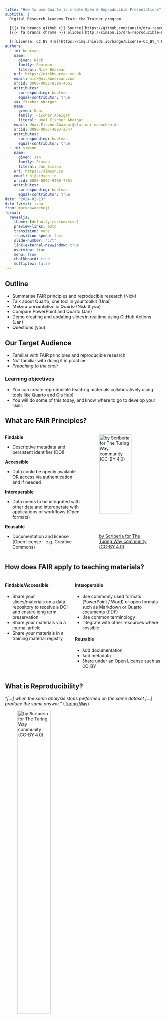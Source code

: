 ```yaml
---
title: "How to use Quarto to create Open & Reproducible Presentations"
subtitle: |
  Digital Research Academy Train the Trainer program

  [{{< fa brands github >}} Source](https://github.com/jansim/dra-reproducible-materials) |
  [{{< fa brands chrome >}} Slides](http://simson.io/dra-reproducible-materials/)

  [![License: CC BY 4.0](https://img.shields.io/badge/License-CC_BY_4.0-lightgrey.svg)](https://creativecommons.org/licenses/by/4.0/)
authors:
  - id: bearman
    name:
      given: Nick
      family: Bearman
      literal: Nick Bearman
    url: https://nickbearman.me.uk
    email: nick@nickbearman.com
    orcid: 0000-0002-8396-4061
    attributes:
      corresponding: boolean
      equal-contributor: true
  - id: fischer abaigar    
    name:
      given: Unai
      family: Fischer Abaigar
      literal: Unai Fischer Abaigar
    email: Unai.FischerAbaigar@stat.uni-muenchen.de
    orcid: 0000-0003-4893-2547
    attributes:
      corresponding: boolean
      equal-contributor: true
  - id: simson
    name:
      given: Jan
      family: Simson
      literal: Jan Simson
    url: https://simson.io
    email: hi@simson.io
    orcid: 0000-0002-9406-7761
    attributes:
      corresponding: boolean
      equal-contributor: true
date: "2024-02-13"
date-format: long
from: markdown+emoji
format:
  revealjs:
    theme: [default, custom.scss]
    preview-links: auto
    transition: none
    transition-speed: fast
    slide-number: "c/t"
    link-external-newwindow: true
    overview: true
    menu: true
    chalkboard: true
    mutliplex: false
---
```


<!-- Begin: Intro (to FAIR) - NICK -->

## Outline

::: {.fragment}

- Summarise FAIR principles and reproducible research (Nick)
- Talk about Quarto, one tool in your toolkit (Unai)
- Make a presentation in Quarto (Nick & you)
- Compare PowerPoint and Quarto (Jan)
- Demo creating and updating slides in realtime using GitHub Actions (Jan)
- Questions (you)

:::



## Our Target Audience

- Familiar with FAIR principles and reproducible research 
- Not familiar with doing it in practice
- *Preaching to the choir*

::: {.fragment}

### Learning objectives 

- You can create reproducible teaching materials collaboratively using tools like Quarto and Git(Hub)
- You will do some of this today, and know where to go to develop your skills

:::

## What are FAIR Principles?

::: columns
:::: {.column width="50%"}


**Findable**

- Descriptive metadata and persistent identifier (DOI)

**Accessible**

- Data could be openly available OR access via authentication and if needed

**Interoperable**

- Data needs to be integrated with other data and interoperate with applications or workflows (Open formats)

**Reusable**

- Documentation and license (Open license - e.g. Creative Commons)


::::

:::: {.column width="50%"}


![[by Scriberia for The Turing Way community (CC-BY
4.0)](https://zenodo.org/record/3678226/files/FAIRPrinciples.jpg?download=1)](https://zenodo.org/record/3678226/files/FAIRPrinciples.jpg?download=1){width="80%"
fig-align="center"}


::::

:::

## How does FAIR apply to teaching materials?

::: columns
::: {.column width="42%"}
::: {.fragment}

#### Findable/Accessible

- Share your slides/materials on a data repository to receive a DOI and ensure long term preservation
- Share your materials via a journal article
- Share your materials in a training material registry

:::
:::

::: {.column width="58%"}
::: {.fragment}

#### Interoperable

- Use commonly used formats (PowerPoint / Word) or open formats such as Markdown or Quarto documents (PDF)
- Use common terminology
- Integrate with other resources where possible

:::

::: {.fragment}

#### Reusable

- Add documentation
- Add metadata
- Share under an Open License such as CC-BY

:::
:::
:::

## What is Reproducibility?

*"\[...\] when the same analysis steps performed on the same dataset
\[...\] produce the same answer."* ([Turing
Way](https://the-turing-way.netlify.app/reproducible-research/overview/overview-definitions))

![[by Scriberia for The Turing Way community (CC-BY
4.0)](https://zenodo.org/record/3678226/files/ReproducibleDefinitionGrid.jpg?download=1)](https://zenodo.org/record/3678226/files/ReproducibleDefinitionGrid.jpg?download=1){width="50%"
fig-align="center"}

## How does reproducibility apply to teaching materials?

Comes close to the Interoperability and Reusable principles:

- Integrating materials (minimise duplication)
- Formatting
- Software/code
- Similar learning goals/objectives and outcomes

::: fragment

### Practice what you preach!

By setting up your teaching materials in a reproducible manner, you demonstrate the value of reproducibility directly

- Useful for others
- Useful for future you when you teach this course again

:::

## FAIR and reproducible training materials are beneficial to you!

::: columns
::: {.column width="50%"}

- Information sheets saves time in sharing information
- Clear communication (or you can update the information!)
- Saves time in on-boarding/re-using materials
- Preserved & Findable
- Easy to share within and outside your team
- Provides you and collaborators with credit (visibility, DOI, citations)

:::

::: {.column width="50%"}

![[by Scriberia for The Turing Way community (CC-BY
4.0)](https://zenodo.org/record/5706310/files/recognition.jpg?download=1)](https://zenodo.org/record/5706310/files/recognition.jpg?download=1){width="80%"
fig-align="center"}

:::
:::

## FAIR and reproducible training materials are beneficial to us!

::: columns

- FAIR and reproducible training materials are beneficial to Nick, Jan and Unai :grinning:
- *We used the [Reproducible and FAIR Teaching Materials](https://osf.io/gj6hd) slides from the Aug 2023 Train the Trainer programme*
- **Thank you** very much to Esther Plomp and Lennart Wittkuhn :pray: whose [Quarto](https://github.com/jansim/dra-reproducible-materials) slides we used and developed!

::: {.column width="30%"}

![](https://avatars.githubusercontent.com/u/46314469?v=4)

#### Esther Plomp

{{< fa envelope >}} [e.plomp@tudelft.nl](mailto:e.plomp@tudelft.nl)<br>
{{< fa home-user >}} [estherplomp.github.io](https://estherplomp.github.io/)<br>
{{< fa brands github >}} [GitHub](https://github.com/EstherPlomp)<br>
{{< fa brands mastodon >}} [Mastodon](https://scholar.social/@toothFAIRy)

:::

::: {.column width="30%"}
![](https://avatars.githubusercontent.com/u/42233065?v=4)

#### Lennart Wittkuhn

{{< fa envelope >}} [lennart.wittkuhn@uni-hamburg.de](mailto:lennart.wittkuhn@uni-hamburg.de)<br>
{{< fa home-user >}} [lennartwittkuhn.com](https://lennartwittkuhn.com/)<br>
{{< fa brands github >}} [GitHub](https://github.com/lnnrtwttkhn)<br>
{{< fa brands mastodon >}} [Mastodon](https://fediscience.org/@lnnrtwttkhn)<br>

:::
::: {.column width="40%"}

![[by Scriberia for The Turing Way community (CC-BY
4.0)](https://zenodo.org/record/5706310/files/recognition.jpg?download=1)](https://zenodo.org/record/5706310/files/recognition.jpg?download=1){width="80%"
fig-align="center"}

:::
:::

## Outline

- ~~Summarise FAIR principles and reproducible research (Nick)~~
- Talk about Quarto, one tool in your toolkit (Unai)
- *break*
- Show you how to make a presentation in Quarto (Nick)
- Compare PowerPoint and Quarto (Jan)
- Demo creating and updating slides in realtime using GitHub Actions (Jan)
- Questions (you)

<!-- End: Intro (to FAIR) - NICK -->

<!-- Begin: Quarto Intro & Syntax - UNAI -->

# What is Quarto?

## About Quarto

::: incremental
-   [Quarto](https://quarto.org/) is a new, open-source, scientific and
    technical publishing system
-  Combine text and code to produce formatted documents
-   Publish reproducible and dynamic presentations, dashboards, websites, blogs, and books
    in HTML, PDF, MS Word, etc.
-   Multi-language support for R, Python, Julia, and more
-   Quarto extends [RMarkdown](https://rmarkdown.rstudio.com/) and
    shares similarities with [Juypter Notebooks](https://jupyter.org/).
:::

![[Artwork from "Hello, Quarto" keynote by Julia Lowndes and Mine Çetinkaya-Rundel, presented at RStudio Conference 2022. Illustrated by Allison Horst.](https://allisonhorst.com/cetinkaya-rundel-lowndes-quarto-keynote)](https://cdn.myportfolio.com/45214904-6a61-4e23-98d6-b140f8654a40/c2ef45f1-4a68-4c7a-a43f-bdcf0f90e104_rw_3840.png?h=783eba914284e5adfb9feadcf4ba5f1e){width=70%}

## Formats

::: incremental
- **Documents**: HTML, PDF, MS Word, Open Office, ePub
- **Presentations**: Revealjs, PowerPoint, 
- **Wikis**: MediaWiki, JiraWiki, ...
- Many templates exist for academic documents: [quarto-journals](https://github.com/quarto-journals/)
- And much more: Jupyter, RTF, InDesign, ...
:::


::: columns
::: {.column width="30%"}
::: {.fragment}
![[taken from quarto-journals](https://github.com/quarto-journals/)](images/journal.png)
:::
:::
::: {.column width="30%"}
::: {.fragment}
![[taken from quarto gallery](https://quarto.org/docs/gallery/)](images/presentations-penguins-story.png)
:::
:::
::: {.column width="30%"}
::: {.fragment}
![[taken from quarto gallery](https://quarto.org/docs/gallery/)](images/books-mlr3book.png)
:::
:::
:::



## How does Quarto work?


![taken from [What is Quarto - A Quick Intro FAQ](https://github.com/jansim/tea-talk-quarto/tree/main)](images/quarto.png)

## .qmd

![[qmd file](https://quarto.org/docs/get-started/hello/rstudio.html)](images/rstudio-hello.png)

## .ipynb

![[jupyter notebook](https://quarto.org/docs/get-started/hello/jupyter.html)](images/jupyter-quarto-preview.png)

## Tools
::: columns
::: {.column width="20%"}
![](images/jupyter.svg.png)
![](images/vsc.svg.png)
![](images/rs.svg.png)
:::
::: {.column width="70%"}
::: {.fragment}
![](images/text-editor-quarto-preview.png)
````bash
$ quarto render hello.qmd --to doxc
````
:::
:::
:::




## A .qmd (and .rmd) file


````.markdown
---
title: "My document"
format: html
---
. . .
# Introduction

*Hello Quarto!*

```{{r}}
summary(cars)
```
````

## Rendered Output

![](images/rendering-output.png)


## YAML header
::: columns
::: {.column width="50%"}

````.markdown
---
title: "My document"
author: John Doe
date: today

format:
  html:
    toc: true
engine: knitr

execute:
  echo: false

params:
  year: 2023
  country: "Germany"
  alpha: 0.05

# bibliography: references.bib
---
````
:::
::: {.column width="50%"}
Rich set of rendering options for Pandoc, Quarto and Knitr
:::
:::

## Markdown text


| Syntax |  Output       |
|------------------|-----------------------|
| `*Italic*`       | *Italic*              |
| `**Bold**`       | **Bold**              |
| `~~strikethrough~~`     | ~~strikethrough~~    |
| `[Link](url)`    | [Link](https://example.com) |
| `i\hbar \frac{\partial \Psi}{\partial t} = -\frac{\hbar^2}{2m} \nabla^2 \Psi + V(\mathbf{r},t) \Psi` | $i\hbar \frac{\partial \Psi}{\partial t} = -\frac{\hbar^2}{2m} \nabla^2 \Psi + V(\mathbf{r},t) \Psi$|



## Code chunks


```r
data(iris)

plot(iris$Sepal.Length, iris$Sepal.Width, 
     main = "Scatter Plot of Sepal Length vs Sepal Width",
     xlab = "Sepal Length (cm)",
     ylab = "Sepal Width (cm)",
     pch = 16, col = iris$Species)

```

## Code chunks

::: {.fragment}
````.markdown
```{{r}}
#| label: "iris-plot"
#| echo: TRUE
#| fig-format: svg
#| cache: TRUEs

data(iris)

plot(iris$Sepal.Length, iris$Sepal.Width, 
     main = "Scatter Plot of Sepal Length vs Sepal Width",
     xlab = "Sepal Length (cm)",
     ylab = "Sepal Width (cm)",
     pch = 16, col = iris$Species)

```
````
defaults to *knitr* engine (you can override the engine with `engine: jupyter`)
:::

::: {.fragment}

````.markdown
```{{python}}
#| label: fig-polar
#| fig-cap: "A line plot on a polar axis"

import numpy as np
import matplotlib.pyplot as plt

r = np.arange(0, 2, 0.01)
theta = 2 * np.pi * r
fig, ax = plt.subplots(
  subplot_kw = {'projection': 'polar'} 
)
ax.plot(theta, r)
ax.set_rticks([0.5, 1, 1.5, 2])
ax.grid(True)
plt.show()
```
````

defaults to *jupyter* engine
:::

::: {.fragment}
You can use Python and R code together using the `reticulate` package
:::

## Quarto Showcase


:::: columns
::: {.column width="50%"}

**Fragments**

::: {.fragment}
Fade in
:::

::: {.fragment .fade-out}
Fade out
:::

::: {.fragment .highlight-red}
Highlight red
:::

::: {.fragment .fade-in-then-out}
Fade in, then out
:::

::: {.fragment .fade-up}
Slide up while fading in
:::

:::

::: {.column width="50%"}
::: {.panel-tabset}
### Tab
Hello...

### Set
...World"
:::
:::

::::

## Quarto Showcase

```ojs
//| panel: input
viewof bill_length_min = Inputs.range(
  [32, 50], 
  {value: 35, step: 1, label: "Bill length (min):"}
)
viewof islands = Inputs.checkbox(
  ["Torgersen", "Biscoe", "Dream"], 
  { value: ["Torgersen", "Biscoe"], 
    label: "Islands:"
  }
)
```

::: {.panel-tabset}

## Plot

```ojs
Plot.rectY(filtered, 
  Plot.binX(
    {y: "count"}, 
    {x: "body_mass_g", fill: "species", thresholds: 20}
  ))
  .plot({
    facet: {
      data: filtered,
      x: "sex",
      y: "species",
      marginRight: 80
    },
    marks: [
      Plot.frame(),
    ]
  }
)
```

## Data

```ojs
Inputs.table(filtered)
```

:::

```ojs
data = FileAttachment("palmer-penguins.csv").csv({ typed: true })
```

```ojs
filtered = data.filter(function(penguin) {
  return bill_length_min < penguin.bill_length_mm &&
         islands.includes(penguin.island);
})
```

<!-- End: Quarto Intro & Syntax - UNAI -->

<!-- Start: Rstudio.cloud Practical (incl. Signup + Break) - NICK -->

## Outline

- ~~Summarise FAIR principles and reproducible research (Nick)~~
- ~~Talk about Quarto, one tool in your toolkit (Unai)~~
- *break*
- Show you how to make a presentation in Quarto (Nick)
- Compare PowerPoint and Quarto (Jan)
- Demo creating and updating slides in realtime using GitHub Actions (Jan)
- Questions (you)

# Posit.cloud

- We will be using Posit.cloud (Rstudio.cloud) after the break
- If you don't have an account, please set one up in the break
- I will be around if you have questions
- Poll - who has used R or RStudio before (even just a little bit)? Yes | No

# During the Break:

- Go to [https://login.posit.cloud/](https://login.posit.cloud/)
- Click **Sign Up** ![](images/sign-up.png){ height=30 }
- *fill out form*
- Click **Sign Up**
- Choose **Posit Cloud** ![](images/posit-cloud.png){ height=30 }
- *verify email in your inbox*  

![](images/posit-cloud-verify-email.png){ height=200 }

- click **Continue**

- Click **New Project -> New RStudio Project** 

- It should look like the image in the top right!

![](images/new-rstudio-project.png){.absolute bottom="0" left="450" width="200"}

![](images/rstudio-window.png){.absolute top="0" right="0" width="600"}

```r
library(countdown)
countdown(minutes = 8, seconds = 0)
```

## Creating a Quarto slidedeck

- I will do a short demo (~4 min) about creating and updating a Quarto slide deck in RStudio Cloud. You do **not** need to follow along. 

- Then I will split the group into breakout rooms (3-4 per room) and you can try it yourselves (for about 15 min). 

- Instructions are on the next slides

## Demo 1

- This is your RStudio window:

![](images/rstudio-window.png)

## Demo 2

- Choose:	File > New File > Quarto Presentation...

![](images/file-new.png){ width="400" }
	
- give it a title, e.g. "Presentation"
	
- click **Create**

- this is your presentation

![](images/presentation.png){ width="600" }


## Demo 3

- We are in **Visual** mode - you can type in and see changes in real time. 

- Slide list is on the right. 

- To add a slide, type in some text. 

- Set it to **Header 2** - you will see it appear in the list. 

- Can do **Visual** mode or **Source** mode.

![](images/source-visual.png){ height=30 }

- You can make changes in either and both will update. 

![](images/source.png)

## Demo 4

- To see the slides we need to **Render**

- This converts the Quarto code to slides you can look and and share (in HTML, you can also export as PDF). 

- Before we do this, we have an issue:

![](images/rmarkdown.png){ height=30 }

- Click **Install** to install the library. 

- Then click ![](images/redner.png){ height=30 }

- Slides will open in a new window. 

## Now try on your own!

- Any questions before we start?

- Then I will split the group into breakout rooms (3-4 per room) and you can try it yourselves. You have ~15 min. 

- Try some of the codes Unai introduced

- Check out these links for more ideas:

  - [https://quarto.org/docs/get-started/hello/rstudio.html](https://quarto.org/docs/get-started/hello/rstudio.html)
	- [https://quarto.org/docs/presentations/](https://quarto.org/docs/presentations/)

- You can do this on RStudio Cloud or your own copy of RStudio

  - You will need to download and install Quarto CLI:

  - [https://quarto.org/docs/get-started/](https://quarto.org/docs/get-started/)
	
  - Can also run in VS Code, Jupyter, Neovim or Text Editor


```r
library(countdown)
countdown(minutes = 15, seconds = 0)
```

<!-- End: Rstudio.cloud Practical (incl. Signup + Break) - NICK -->

<!-- Start: Comparison + Demo - JAN -->

# When to use Quarto? {background-opacity="0.7" background-image="images/dalle3/scale.jpeg"}

##  Strengths & Weaknesses of Quarto *for teaching*

:::: {.columns}

::: {.column .fragment width="50%"}

**Strengths** 💪

- Consistency in Output
  - Focus on content
- Support for (Explicit) Version Control (e.g. git)
- Great for Code (in Slides)
- Automation / Generated Contents
- Interactivity

:::

::: {.column .fragment width="50%"}

**Weaknesses** 😢

- Harder to do fine layouting
  - No WYSIWYG
- New Syntax to learn
- Software Maturity

:::

::::

## Key Benefit: (Explicit) Version Control {{< fa code-compare >}}

:::: {.columns}

::: {.column width="50%"}
![[by Scriberia for The Turing Way community (CC-BY 4.0)](https://zenodo.org/record/3695300/files/VersionControl.jpg?download=1)](images/turingway/VersionControl.jpg){width=80% fig-align="center"}
:::

::: {.column .fragment width="50%"}

- Going back through time
- Great for collaboration
- Allow sharing and adaptation
  - Just like [this presentation](https://github.com/jansim/dra-reproducible-materials/)
- Allows automation

:::

::::

## Demo: Course Alumni 🎉

- Let's check out [these slides right here](https://github.com/jansim/dra-reproducible-materials/)
- Course Alumni
  - Anandhi
  - Elen
  - Fritjof
  - Heidi
  - Helene
  - Sarah
  - Sven
  - Tina
  - Vinodh
  - Yeganeh

## Additional Resources

- [The Turing Way handbook to reproducible, ethical and collaborative data science](https://the-turing-way.netlify.app)
- Richard McElreath (2020). [Science as amateur software development](https://www.youtube.com/watch?v=zwRdO9_GGhY). YouTube
- Quarto
  - [Quarto Documentation](https://quarto.org/docs/guide/)
  - [Quarto for Academics](https://quarto.org/docs/blog/posts/2023-05-22-quarto-for-academics/) by Mine Çetinkaya-Rundel
- Version Control
  - [Version Control Book](https://lennartwittkuhn.com/version-control-book)
  - https://github.com/git-guides

<!-- End: Comparison + Demo - JAN -->

## Thank you! :pray:

::: columns
::: {.column width="20%"}
![](https://avatars.githubusercontent.com/u/6410645?v=4)

#### [Nick Bearman](mailto:nick@nickbearman.com)

{{< fa brands github >}} [GitHub](https://github.com/nickbearman)<br>
:::

::: {.column width="20%"}
![](https://avatars.githubusercontent.com/u/83285979?v=4)

#### [Unai Fischer Abaigar](mailto:Unai.FischerAbaigar@stat.uni-muenchen.de)

{{< fa brands github >}} [GitHub](https://github.com/unai-fa)<br>
:::

::: {.column width="20%"}
![](https://avatars.githubusercontent.com/u/7115629?v=4)

#### [Jan Simson](mailto:hi@simson.io)

{{< fa brands github >}} [GitHub](https://simson.io)<br>
:::

::: {.column width="40%"}
{{< fa image >}} **Images:** [Scriberia with The Turing Way
community](https://doi.org/10.5281/zenodo.3332807) (License: [CC BY
4.0](https://creativecommons.org/licenses/by/4.0/))

:computer: **Slides:** Slides are publicly available at
[github.com/jansim/dra-reproducible-materials](https://github.com/jansim/dra-reproducible-materials)

:package: **Software:** Reproducible slides build with
[Quarto](https://quarto.org/) and deployed to [GitHub
Pages](https://pages.github.com/) using [GitHub
Actions](https://github.com/features/actions) (details in the [Quarto
docs](https://quarto.org/docs/publishing/github-pages.html))

{{< fa brands github >}} **Source:** Source code is available at
[github.com/jansim/dra-reproducible-materials](https://github.com/jansim/dra-reproducible-materials)

:trackball: **DOI:** [![DOI](https://zenodo.org/badge/754060284.svg)](https://zenodo.org/doi/10.5281/zenodo.10652968)
(generated using GitHub + [Zenodo](https://zenodo.org/), see [GitHub
docs](https://guides.github.com/activities/citable-code/))

{{< fa scale-balanced >}} **License:** Creative Commons Attribution 4.0
International ([CC BY
4.0](https://creativecommons.org/licenses/by/4.0/))

:speech_balloon: **Contact:** We welcome any feedback via
[email](mailto:nick@nickbearman.com,Unai.FischerAbaigar@stat.uni-muenchen.de,hi@simson.io) or
[GitHub
issues](https://github.com/jansim/dra-reproducible-materials/issues). Thank
you!
:::
:::
